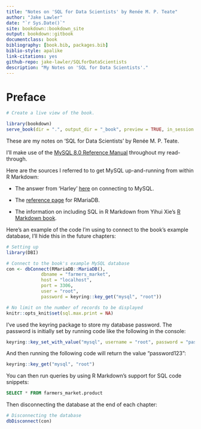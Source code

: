 ```yaml
--- 
title: "Notes on 'SQL for Data Scientists' by Renée M. P. Teate"
author: "Jake Lawler"
date: "`r Sys.Date()`"
site: bookdown::bookdown_site
output: bookdown::gitbook
documentclass: book
bibliography: [book.bib, packages.bib]
biblio-style: apalike
link-citations: yes
github-repo: jake-lawler/SQLforDataScientists
description: "My Notes on 'SQL for Data Scientists'."
---
```


# Preface {-}

```r

# Create a live view of the book.

library(bookdown)
serve_book(dir = ".", output_dir = "_book", preview = TRUE, in_session = TRUE, quiet = FALSE)

```

These are my notes on 'SQL for Data Scientists' by Renée M. P. Teate.

I'll make use of the [MySQL 8.0 Reference Manual](https://dev.mysql.com/doc/refman/8.0/en/) throughout my read-through.

Here are the sources I referred to to get MySQL up-and-running from within R Markdown:

* The answer from 'Harley' [here](https://stackoverflow.com/questions/50544230/connecting-to-mysql-from-r) on connecting to MySQL.

* The [reference page](https://rmariadb.r-dbi.org/reference/index.html) for RMariaDB.

* The information on including SQL in R Markdown from Yihui Xie's [R Markdown book](https://bookdown.org/yihui/rmarkdown/language-engines.html#sql).

Here's an example of the code I'm using to connect to the book's example database, I'll hide this in the future chapters:

```r
# Setting up 
library(DBI)

# Connect to the book's example MySQL database
con <- dbConnect(RMariaDB::MariaDB(), 
             dbname = "farmers_market", 
             host = "localhost", 
             port = 3306,
             user = "root",
             password = keyring::key_get("mysql", "root"))

# No limit on the number of records to be displayed
knitr::opts_knit$set(sql.max.print = NA)
```

I've used the keyring package to store my database password. The password is initially set by running code like the following in the console:

```r
keyring::key_set_with_value("mysql", username = "root", password = "password123")
```

And then running the following code will return the value "password123":

```r
keyring::key_get("mysql", "root")
```


You can then run queries by using R Markdown's support for SQL code snippets:

```sql
SELECT * FROM farmers_market.product
```


Then disconnecting the database at the end of each chapter:

```r
# Disconnecting the database
dbDisconnect(con)
```


